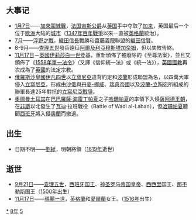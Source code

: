 {{yearTOC|1558|明'''[[嘉靖|嘉靖]]三十七年'''；越南莫朝'''[[光宝|光宝]]四年'''，后黎朝'''[[正治_(越南)|正治]]元年'''；日本'''[[弘治_(後奈良天皇)|弘治]]四年'''，'''[[永祿|永祿]]元年'''}}
== 大事记 ==
*[[1月7日|1月7日]]——[[加來圍城戰|加來圍城戰]]，[[法国|法国]][[吉斯公爵_(第二)|吉斯公爵]]从[[英国|英国]]手中夺取了[[加来|加来]]，英国最后一个位于[[欧洲|欧洲]]大陆的[[城市|城市]]（[[1347年|1347年]][[百年戰爭|百年戰爭]]以來一直被[[英格蘭|英格蘭]]統治）。
*[[7月|7月]]——[[浮野之戰|浮野之戰]]，[[織田信長|織田信長]]戰勝和[[齋藤義龍|齋藤義龍]]聯盟的[[織田信賢|織田信賢]]。
*8-9月——[[查理五世_(神圣罗马帝国)|查理五世]]發兵遠征[[阿爾及利亞|阿爾及利亞]][[穆斯塔加奈姆|穆斯塔加奈姆]]，但以失敗告終。
*[[11月17日|11月17日]]－[[英国|英國]][[伊莉莎白一世|伊莉莎白一世]]登基，重新頒佈了被廢除的《至尊法案》，並且又頒佈了《[[1558年單一法令|1558年單一法令]]》（又譯《信仰統一法》或《統一法》），[[英國國教|英國國教]]再次成為了[[英國|英國]]的法定宗教。
*[[俄羅斯沙皇國|俄羅斯沙皇國]][[伊凡四世|伊凡四世]]以[[立窩尼亞|立窩尼亞]]違背約定和[[波蘭|波蘭]]形成聯盟為名，以四萬大軍侵入[[立窩尼亞|立窩尼亞]]，形成由[[俄羅斯沙皇國|沙俄]]與[[丹麥-挪威|丹麥-挪威]]、[[瑞典帝國|瑞典帝國]]以及[[波蘭-立陶宛|波蘭-立陶宛]]所組成的聯軍長達25年對抗的[[立窩尼亞戰爭|立窩尼亞戰爭]]。 
*[[奧圖曼土耳其|奧圖曼土耳其]]在[[巴巴羅薩·海雷丁帕夏|巴巴羅薩·海雷丁帕夏]]之子[[哈珊帕夏|哈珊帕夏]]的率領下入侵[[薩阿德王朝|薩阿德王朝]]，在[[非斯|非斯]]以北發生了瓦迪·拉班戰役（Battle of Wadi al-Laban），但[[哈珊帕夏|哈珊帕夏]]聽聞[[西班牙|西班牙]]將入侵[[奧蘭|奧蘭]]而撤退。

== 出生 ==
* 日期不明——[[劉綎|劉綎]]，明朝將領（[[1619年|1619年]]逝世)

== 逝世 ==
{{Wikisource year mention}}
*[[9月21日|9月21日]]——[[查理五世_(神圣罗马帝国)|查理五世]]，[[西班牙|西班牙]][[君主|国王]]、[[神圣罗马帝国|神圣罗马帝国]][[皇帝|皇帝]]、[[西西里岛|西西里]]国王、[[那不勒斯|那不勒斯]]国王（[[1500年|1500年]]出生）
*[[11月17日|11月17日]]——[[瑪麗一世_(英格蘭)|瑪麗一世]]，[[英格蘭|英格蘭]]和[[愛爾蘭|愛爾蘭]]女王。（[[1516年|1516年]]出生）

[[Category:1558年|*]]
[[Category:1550年代|8年]]
[[Category:16世纪各年|5]]